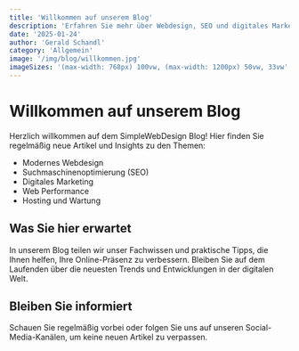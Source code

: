 ```yaml
---
title: 'Willkommen auf unserem Blog'
description: 'Erfahren Sie mehr über Webdesign, SEO und digitales Marketing'
date: '2025-01-24'
author: 'Gerald Schandl'
category: 'Allgemein'
image: '/img/blog/willkommen.jpg'
imageSizes: '(max-width: 768px) 100vw, (max-width: 1200px) 50vw, 33vw'
---
```


# Willkommen auf unserem Blog

Herzlich willkommen auf dem SimpleWebDesign Blog! Hier finden Sie regelmäßig neue Artikel und Insights zu den Themen:

- Modernes Webdesign
- Suchmaschinenoptimierung (SEO)
- Digitales Marketing
- Web Performance
- Hosting und Wartung

## Was Sie hier erwartet

In unserem Blog teilen wir unser Fachwissen und praktische Tipps, die Ihnen helfen, Ihre Online-Präsenz zu verbessern. Bleiben Sie auf dem Laufenden über die neuesten Trends und Entwicklungen in der digitalen Welt.

## Bleiben Sie informiert

Schauen Sie regelmäßig vorbei oder folgen Sie uns auf unseren Social-Media-Kanälen, um keine neuen Artikel zu verpassen.

